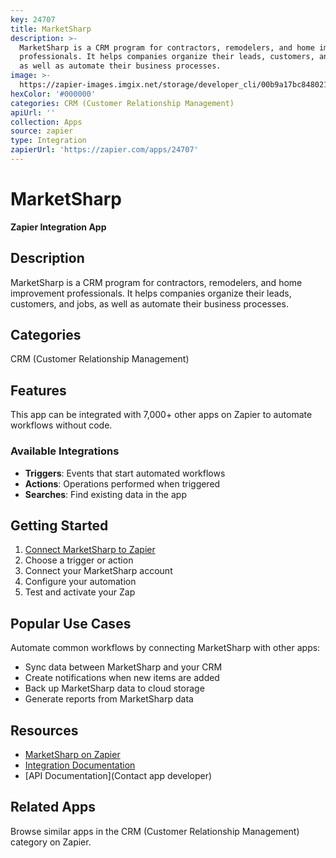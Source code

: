 ```yaml
---
key: 24707
title: MarketSharp
description: >-
  MarketSharp is a CRM program for contractors, remodelers, and home improvement
  professionals. It helps companies organize their leads, customers, and jobs,
  as well as automate their business processes.
image: >-
  https://zapier-images.imgix.net/storage/developer_cli/00b9a17bc8480211d1206e9b3855a0d3.png?auto=format%2Ccompress&ixlib=python-3.0.0&q=50
hexColor: '#000000'
categories: CRM (Customer Relationship Management)
apiUrl: ''
collection: Apps
source: zapier
type: Integration
zapierUrl: 'https://zapier.com/apps/24707'
---
```

# MarketSharp

**Zapier Integration App**

## Description

MarketSharp is a CRM program for contractors, remodelers, and home improvement professionals. It helps companies organize their leads, customers, and jobs, as well as automate their business processes.

## Categories

CRM (Customer Relationship Management)

## Features

This app can be integrated with 7,000+ other apps on Zapier to automate workflows without code.

### Available Integrations

- **Triggers**: Events that start automated workflows
- **Actions**: Operations performed when triggered
- **Searches**: Find existing data in the app

## Getting Started

1. [Connect MarketSharp to Zapier](https://zapier.com/apps/24707)
2. Choose a trigger or action
3. Connect your MarketSharp account
4. Configure your automation
5. Test and activate your Zap

## Popular Use Cases

Automate common workflows by connecting MarketSharp with other apps:

- Sync data between MarketSharp and your CRM
- Create notifications when new items are added
- Back up MarketSharp data to cloud storage
- Generate reports from MarketSharp data

## Resources

- [MarketSharp on Zapier](https://zapier.com/apps/24707)
- [Integration Documentation](https://zapier.com/apps/24707/integrations)
- [API Documentation](Contact app developer)

## Related Apps

Browse similar apps in the CRM (Customer Relationship Management) category on Zapier.
